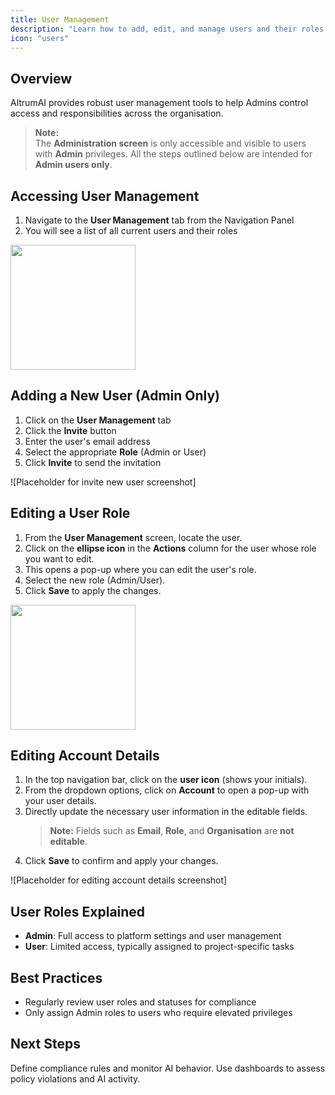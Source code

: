 ```yaml
---
title: User Management
description: "Learn how to add, edit, and manage users and their roles within AltrumAI"
icon: "users"
---
```


## Overview

AltrumAI provides robust user management tools to help Admins control access and responsibilities across the organisation.
> **Note:**  
> The **Administration screen** is only accessible and visible to users with **Admin** privileges. All the steps outlined below are intended for **Admin users only**.

## Accessing User Management

1. Navigate to the **User Management** tab from the Navigation Panel
2. You will see a list of all current users and their roles

<img height="200" src="/images/acess-user-management.png" />

## Adding a New User (Admin Only)

1. Click on the **User Management** tab
2. Click the **Invite** button
3. Enter the user's email address
4. Select the appropriate **Role** (Admin or User)
5. Click **Invite** to send the invitation

![Placeholder for invite new user screenshot]

## Editing a User Role

1. From the **User Management** screen, locate the user.
2. Click on the **ellipse icon** in the **Actions** column for the user whose role you want to edit.
3. This opens a pop-up where you can edit the user's role.
4. Select the new role (Admin/User).
5. Click **Save** to apply the changes.

<img height="200" src="/images/edit-role.png" />

## Editing Account Details

1. In the top navigation bar, click on the **user icon** (shows your initials).
2. From the dropdown options, click on **Account** to open a pop-up with your user details.
3. Directly update the necessary user information in the editable fields.  
   > **Note:** Fields such as **Email**, **Role**, and **Organisation** are **not editable**.
4. Click **Save** to confirm and apply your changes.

![Placeholder for editing account details screenshot]


<!--
## Changing User Status

1. Locate the user whose status you want to change
2. Use the **Status** dropdown to set the new status (e.g., Active, Inactive)
3. Click **Save** to apply the new status

![Placeholder for changing user status screenshot] -->

## User Roles Explained

- **Admin**: Full access to platform settings and user management
- **User**: Limited access, typically assigned to project-specific tasks

## Best Practices

- Regularly review user roles and statuses for compliance
- Only assign Admin roles to users who require elevated privileges

## Next Steps

<CardGroup cols={2}>
  <Card
    title="Set Up Policies"
    icon="shield-halved"
    href="/product-guide/configuring-policies-and-settings"
  >
    Define compliance rules and monitor AI behavior.
  </Card>
  <Card
    title="Audit Reports"
    icon="clipboard-list"
    href="/product-guide/generating-and-viewing-reports"
  >
    Use dashboards to assess policy violations and AI activity.
  </Card>
</CardGroup>
